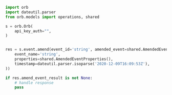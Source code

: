 ```python AmendEvent.py
import orb
import dateutil.parser
from orb.models import operations, shared

s = orb.Orb(
    api_key_auth="",
)


res = s.event.amend(event_id='string', amended_event=shared.AmendedEvent(
    event_name='string',
    properties=shared.AmendedEventProperties(),
    timestamp=dateutil.parser.isoparse('2020-12-09T16:09:53Z'),
))

if res.amend_event_result is not None:
    # handle response
    pass
```
